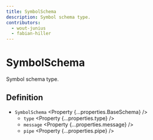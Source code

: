 ```yaml
---
title: SymbolSchema
description: Symbol schema type.
contributors:
  - wout-junius
  - fabian-hiller
---
```



# SymbolSchema

Symbol schema type.

## Definition

- `SymbolSchema` <Property {...properties.BaseSchema} />
  - `type` <Property {...properties.type} />
  - `message` <Property {...properties.message} />
  - `pipe` <Property {...properties.pipe} />
